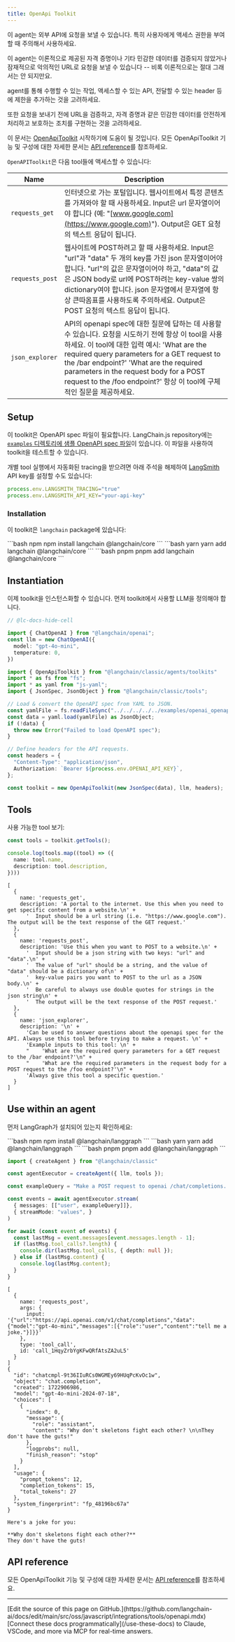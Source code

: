 ```yaml
---
title: OpenApi Toolkit
---
```



<Warning>
이 agent는 외부 API에 요청을 보낼 수 있습니다. 특히 사용자에게 액세스 권한을 부여할 때 주의해서 사용하세요.

이 agent는 이론적으로 제공된 자격 증명이나 기타 민감한 데이터를 검증되지 않았거나 잠재적으로 악의적인 URL로 요청을 보낼 수 있습니다 -- 비록 이론적으로는 절대 그래서는 안 되지만요.

agent를 통해 수행할 수 있는 작업, 액세스할 수 있는 API, 전달할 수 있는 header 등에 제한을 추가하는 것을 고려하세요.

또한 요청을 보내기 전에 URL을 검증하고, 자격 증명과 같은 민감한 데이터를 안전하게 처리하고 보호하는 조치를 구현하는 것을 고려하세요.

</Warning>


이 문서는 [OpenApiToolkit](/oss/javascript/langchain/tools#toolkits) 시작하기에 도움이 될 것입니다. 모든 OpenApiToolkit 기능 및 구성에 대한 자세한 문서는 [API reference](https://api.js.langchain.com/classes/langchain.agents.OpenApiToolkit.html)를 참조하세요.

`OpenAPIToolkit`은 다음 tool들에 액세스할 수 있습니다:

| Name            | Description |
|-----------------|-------------|
| `requests_get`  | 인터넷으로 가는 포털입니다. 웹사이트에서 특정 콘텐츠를 가져와야 할 때 사용하세요. Input은 url 문자열이어야 합니다 (예: "[www.google.com](https://www.google.com)"). Output은 GET 요청의 텍스트 응답이 됩니다. |
| `requests_post` | 웹사이트에 POST하려고 할 때 사용하세요. Input은 "url"과 "data" 두 개의 key를 가진 json 문자열이어야 합니다. "url"의 값은 문자열이어야 하고, "data"의 값은 JSON body로 url에 POST하려는 key-value 쌍의 dictionary여야 합니다. json 문자열에서 문자열에 항상 큰따옴표를 사용하도록 주의하세요. Output은 POST 요청의 텍스트 응답이 됩니다. |
| `json_explorer` | API의 openapi spec에 대한 질문에 답하는 데 사용할 수 있습니다. 요청을 시도하기 전에 항상 이 tool을 사용하세요. 이 tool에 대한 입력 예시: 'What are the required query parameters for a GET request to the /bar endpoint?' 'What are the required parameters in the request body for a POST request to the /foo endpoint?' 항상 이 tool에 구체적인 질문을 제공하세요. |

## Setup

이 toolkit은 OpenAPI spec 파일이 필요합니다. LangChain.js repository에는 [`examples` 디렉토리에 샘플 OpenAPI spec 파일](https://github.com/langchain-ai/langchainjs/blob/cc21aa29102571204f4443a40b53d28581a12e30/examples/openai_openapi.yaml)이 있습니다. 이 파일을 사용하여 toolkit을 테스트할 수 있습니다.

개별 tool 실행에서 자동화된 tracing을 받으려면 아래 주석을 해제하여 [LangSmith](https://docs.smith.langchain.com/) API key를 설정할 수도 있습니다:

```typescript
process.env.LANGSMITH_TRACING="true"
process.env.LANGSMITH_API_KEY="your-api-key"
```

### Installation

이 toolkit은 `langchain` package에 있습니다:

<CodeGroup>
```bash npm
npm install langchain @langchain/core
```
```bash yarn
yarn add langchain @langchain/core
```
```bash pnpm
pnpm add langchain @langchain/core
```
</CodeGroup>

## Instantiation

이제 toolkit을 인스턴스화할 수 있습니다. 먼저 toolkit에서 사용할 LLM을 정의해야 합니다.

```typescript
// @lc-docs-hide-cell

import { ChatOpenAI } from "@langchain/openai";
const llm = new ChatOpenAI({
  model: "gpt-4o-mini",
  temperature: 0,
})
```

```typescript
import { OpenApiToolkit } from "@langchain/classic/agents/toolkits"
import * as fs from "fs";
import * as yaml from "js-yaml";
import { JsonSpec, JsonObject } from "@langchain/classic/tools";

// Load & convert the OpenAPI spec from YAML to JSON.
const yamlFile = fs.readFileSync("../../../../../examples/openai_openapi.yaml", "utf8");
const data = yaml.load(yamlFile) as JsonObject;
if (!data) {
  throw new Error("Failed to load OpenAPI spec");
}

// Define headers for the API requests.
const headers = {
  "Content-Type": "application/json",
  Authorization: `Bearer ${process.env.OPENAI_API_KEY}`,
};

const toolkit = new OpenApiToolkit(new JsonSpec(data), llm, headers);
```

## Tools

사용 가능한 tool 보기:

```typescript
const tools = toolkit.getTools();

console.log(tools.map((tool) => ({
  name: tool.name,
  description: tool.description,
})))
```

```output
[
  {
    name: 'requests_get',
    description: 'A portal to the internet. Use this when you need to get specific content from a website.\n' +
      '  Input should be a url string (i.e. "https://www.google.com"). The output will be the text response of the GET request.'
  },
  {
    name: 'requests_post',
    description: 'Use this when you want to POST to a website.\n' +
      '  Input should be a json string with two keys: "url" and "data".\n' +
      '  The value of "url" should be a string, and the value of "data" should be a dictionary of\n' +
      '  key-value pairs you want to POST to the url as a JSON body.\n' +
      '  Be careful to always use double quotes for strings in the json string\n' +
      '  The output will be the text response of the POST request.'
  },
  {
    name: 'json_explorer',
    description: '\n' +
      'Can be used to answer questions about the openapi spec for the API. Always use this tool before trying to make a request. \n' +
      'Example inputs to this tool: \n' +
      "    'What are the required query parameters for a GET request to the /bar endpoint?'\n" +
      "    'What are the required parameters in the request body for a POST request to the /foo endpoint?'\n" +
      'Always give this tool a specific question.'
  }
]
```

## Use within an agent

먼저 LangGraph가 설치되어 있는지 확인하세요:


<CodeGroup>
```bash npm
npm install @langchain/langgraph
```
```bash yarn
yarn add @langchain/langgraph
```
```bash pnpm
pnpm add @langchain/langgraph
```
</CodeGroup>


```typescript
import { createAgent } from "@langchain/classic"

const agentExecutor = createAgent({ llm, tools });
```

```typescript
const exampleQuery = "Make a POST request to openai /chat/completions. The prompt should be 'tell me a joke.'. Ensure you use the model 'gpt-4o-mini'."

const events = await agentExecutor.stream(
  { messages: [["user", exampleQuery]]},
  { streamMode: "values", }
)

for await (const event of events) {
  const lastMsg = event.messages[event.messages.length - 1];
  if (lastMsg.tool_calls?.length) {
    console.dir(lastMsg.tool_calls, { depth: null });
  } else if (lastMsg.content) {
    console.log(lastMsg.content);
  }
}
```

```output
[
  {
    name: 'requests_post',
    args: {
      input: '{"url":"https://api.openai.com/v1/chat/completions","data":{"model":"gpt-4o-mini","messages":[{"role":"user","content":"tell me a joke."}]}}'
    },
    type: 'tool_call',
    id: 'call_1HqyZrbYgKFwQRfAtsZA2uL5'
  }
]
{
  "id": "chatcmpl-9t36IIuRCs0WGMEy69HUqPcKvOc1w",
  "object": "chat.completion",
  "created": 1722906986,
  "model": "gpt-4o-mini-2024-07-18",
  "choices": [
    {
      "index": 0,
      "message": {
        "role": "assistant",
        "content": "Why don't skeletons fight each other? \n\nThey don't have the guts!"
      },
      "logprobs": null,
      "finish_reason": "stop"
    }
  ],
  "usage": {
    "prompt_tokens": 12,
    "completion_tokens": 15,
    "total_tokens": 27
  },
  "system_fingerprint": "fp_48196bc67a"
}

Here's a joke for you:

**Why don't skeletons fight each other?**
They don't have the guts!
```

## API reference

모든 OpenApiToolkit 기능 및 구성에 대한 자세한 문서는 [API reference](https://api.js.langchain.com/classes/langchain.agents.OpenApiToolkit.html)를 참조하세요.

---

<Callout icon="pen-to-square" iconType="regular">
    [Edit the source of this page on GitHub.](https://github.com/langchain-ai/docs/edit/main/src/oss/javascript/integrations/tools/openapi.mdx)
</Callout>
<Tip icon="terminal" iconType="regular">
    [Connect these docs programmatically](/use-these-docs) to Claude, VSCode, and more via MCP for    real-time answers.
</Tip>
